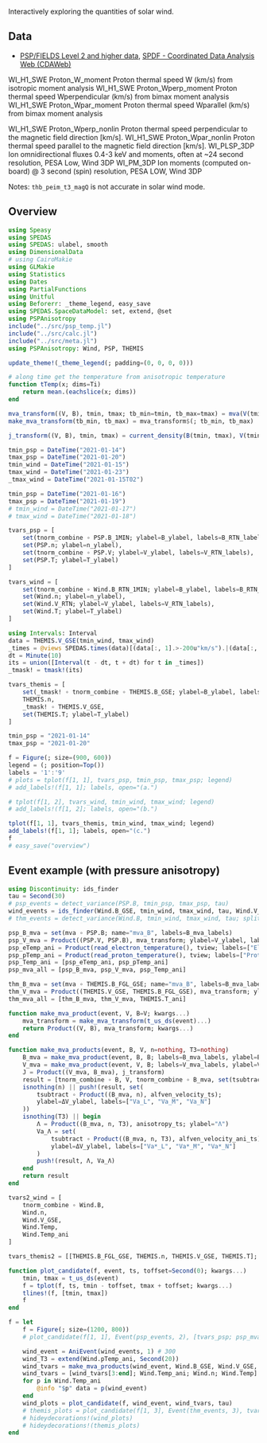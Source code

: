 Interactively exploring the quantities of solar wind.

## Data

- [PSP/FIELDS Level 2 and higher data](https://fields.ssl.berkeley.edu/data/), [SPDF - Coordinated Data Analysis Web (CDAWeb)](https://cdaweb.gsfc.nasa.gov/cgi-bin/eval2.cgi?dataset=PSP_FLD_L2_MAG_RTN&index=sp_phys)

WI_H1_SWE	Proton_W_moment	        Proton thermal speed W (km/s) from isotropic moment analysis
WI_H1_SWE	Proton_Wperp_moment 	Proton thermal speed Wperpendicular (km/s) from bimax moment analysis
WI_H1_SWE	Proton_Wpar_moment	    Proton thermal speed Wparallel (km/s) from bimax moment analysis

WI_H1_SWE	Proton_Wperp_nonlin	    Proton thermal speed perpendicular to the magnetic field direction [km/s].
WI_H1_SWE	Proton_Wpar_nonlin	    Proton thermal speed parallel to the magnetic field direction [km/s].
WI_PLSP_3DP	Ion omnidirectional fluxes 0.4-3 keV and moments, often at ~24 second resolution, PESA Low, Wind 3DP
WI_PM_3DP	Ion moments (computed on-board) @ 3 second (spin) resolution, PESA LOW, Wind 3DP

Notes: `thb_peim_t3_magQ` is not accurate in solar wind mode.

## Overview

```julia
using Speasy
using SPEDAS
using SPEDAS: ulabel, smooth
using DimensionalData
# using CairoMakie
using GLMakie
using Statistics
using Dates
using PartialFunctions
using Unitful
using Beforerr: _theme_legend, easy_save
using SPEDAS.SpaceDataModel: set, extend, @set
using PSPAnisotropy
include("../src/psp_temp.jl")
include("../src/calc.jl")
include("../src/meta.jl")
using PSPAnisotropy: Wind, PSP, THEMIS

update_theme!(_theme_legend(; padding=(0, 0, 0, 0)))
```

```julia
# along time get the temperature from anisotropic temperature
function tTemp(x; dims=Ti)
    return mean.(eachslice(x; dims))
end

mva_transform((V, B), tmin, tmax; tb_min=tmin, tb_max=tmax) = mva(V(tmin, tmax), B(tb_min, tb_max))
make_mva_transform(tb_min, tb_max) = mva_transform$(; tb_min, tb_max)

j_transform((V, B), tmin, tmax) = current_density(B(tmin, tmax), V(tmin, tmax))
```

```julia
tmin_psp = DateTime("2021-01-14")
tmax_psp = DateTime("2021-01-20")
tmin_wind = DateTime("2021-01-15")
tmax_wind = DateTime("2021-01-23")
_tmax_wind = DateTime("2021-01-15T02")

tmin_psp = DateTime("2021-01-16")
tmax_psp = DateTime("2021-01-19")
# tmin_wind = DateTime("2021-01-17")
# tmax_wind = DateTime("2021-01-18")
```

```julia
tvars_psp = [
    set(tnorm_combine ∘ PSP.B_1MIN; ylabel=B_ylabel, labels=B_RTN_labels),
    set(PSP.n; ylabel=n_ylabel),
    set(tnorm_combine ∘ PSP.V; ylabel=V_ylabel, labels=V_RTN_labels),
    set(PSP.T; ylabel=T_ylabel)
]
```

```julia
tvars_wind = [
    set(tnorm_combine ∘ Wind.B_RTN_1MIN; ylabel=B_ylabel, labels=B_RTN_labels),
    set(Wind.n; ylabel=n_ylabel),
    set(Wind.V_RTN; ylabel=V_ylabel, labels=V_RTN_labels),
    set(Wind.T; ylabel=T_ylabel)
]
```

```julia
using Intervals: Interval
data = THEMIS.V_GSE(tmin_wind, tmax_wind)
_times = @views SPEDAS.times(data)[(data[:, 1].>-200u"km/s").|(data[:, 2].<-50u"km/s")]
dt = Minute(10)
its = union([Interval(t - dt, t + dt) for t in _times])
_tmask! = tmask!(its)
```

```julia
tvars_themis = [
    set(_tmask! ∘ tnorm_combine ∘ THEMIS.B_GSE; ylabel=B_ylabel, labels=B_XYZ_labels),
    THEMIS.n,
    _tmask! ∘ THEMIS.V_GSE,
    set(THEMIS.T; ylabel=T_ylabel)
]

```

```julia
tmin_psp = "2021-01-14"
tmax_psp = "2021-01-20"

f = Figure(; size=(900, 600))
legend = (; position=Top())
labels = '1':'9'
# plots = tplot(f[1, 1], tvars_psp, tmin_psp, tmax_psp; legend)
# add_labels!(f[1, 1]; labels, open="(a.")

# tplot(f[1, 2], tvars_wind, tmin_wind, tmax_wind; legend)
# add_labels!(f[1, 2]; labels, open="(b.")

tplot(f[1, 1], tvars_themis, tmin_wind, tmax_wind; legend)
add_labels!(f[1, 1]; labels, open="(c.")
f
# easy_save("overview")
```

## Event example (with pressure anisotropy)

```julia
using Discontinuity: ids_finder
tau = Second(30)
# psp_events = detect_variance(PSP.B, tmin_psp, tmax_psp, tau)
wind_events = ids_finder(Wind.B_GSE, tmin_wind, tmax_wind, tau, Wind.V_GSE, Wind.n_p)
# thm_events = detect_variance(Wind.B, tmin_wind, tmax_wind, tau; split=Day(1))
```

```julia
psp_B_mva = set(mva ∘ PSP.B; name="mva_B", labels=B_mva_labels)
psp_V_mva = Product((PSP.V, PSP.B), mva_transform; ylabel=V_ylabel, labels=V_mva_labels)
psp_eTemp_ani = Product(read_electron_temperature(), tview; labels=["Electron (parallel)", "Electron (perpendicular)"])
psp_pTemp_ani = Product(read_proton_temperature(), tview; labels=["Proton (parallel)", "Proton (perpendicular)"])
psp_Temp_ani = [psp_eTemp_ani, psp_pTemp_ani]
psp_mva_all = [psp_B_mva, psp_V_mva, psp_Temp_ani]

thm_B_mva = set(mva ∘ THEMIS.B_FGL_GSE; name="mva_B", labels=B_mva_labels)
thm_V_mva = Product((THEMIS.V_GSE, THEMIS.B_FGL_GSE), mva_transform; ylabel=V_ylabel, labels=V_mva_labels)
thm_mva_all = [thm_B_mva, thm_V_mva, THEMIS.T_ani]
```

```julia
function make_mva_product(event, V, B=V; kwargs...)
    mva_transform = make_mva_transform(t_us_ds(event)...)
    return Product((V, B), mva_transform; kwargs...)
end

function make_mva_products(event, B, V, n=nothing, T3=nothing)
    B_mva = make_mva_product(event, B, B; labels=B_mva_labels, ylabel=B_ylabel)
    V_mva = make_mva_product(event, V, B; labels=V_mva_labels, ylabel=V_ylabel)
    J = Product((V_mva, B_mva), j_transform)
    result = [tnorm_combine ∘ B, V, tnorm_combine ∘ B_mva, set(tsubtract ∘ V_mva; ylabel=ΔV_ylabel), J]
    isnothing(n) || push!(result, set(
        tsubtract ∘ Product((B_mva, n), alfven_velocity_ts);
        ylabel=ΔV_ylabel, labels=["Va_L", "Va_M", "Va_N"]
    ))
    isnothing(T3) || begin
        Λ = Product((B_mva, n, T3), anisotropy_ts; ylabel="Λ")
        Va_Λ = set(
            tsubtract ∘ Product((B_mva, n, T3), alfven_velocity_ani_ts);
            ylabel=ΔV_ylabel, labels=["Va*_L", "Va*_M", "Va*_N"]
        )
        push!(result, Λ, Va_Λ)
    end
    return result
end
```

```julia
tvars2_wind = [
    tnorm_combine ∘ Wind.B,
    Wind.n,
    Wind.V_GSE,
    Wind.Temp,
    Wind.Temp_ani
]

tvars_themis2 = [[THEMIS.B_FGL_GSE, THEMIS.n, THEMIS.V_GSE, THEMIS.T]; thm_mva_all]
```

```julia
function plot_candidate(f, event, ts, toffset=Second(0); kwargs...)
    tmin, tmax = t_us_ds(event)
    f = tplot(f, ts, tmin - toffset, tmax + toffset; kwargs...)
    tlines!(f, [tmin, tmax])
    f
end

f = let
    f = Figure(; size=(1200, 800))
    # plot_candidate(f[1, 1], Event(psp_events, 2), [tvars_psp; psp_mva_all]; link_xaxes)

    wind_event = AniEvent(wind_events, 1) # 300
    wind_T3 = extend(Wind.pTemp_ani, Second(20))
    wind_tvars = make_mva_products(wind_event, Wind.B_GSE, Wind.V_GSE, Wind.n_p, wind_T3)
    wind_tvars = [wind_tvars[3:end]; Wind.Temp_ani; Wind.n; Wind.Temp]
    for p in Wind.Temp_ani
        @info "$p" data = p(wind_event)
    end
    wind_plots = plot_candidate(f, wind_event, wind_tvars, tau)
    # themis_plots = plot_candidate(f[1, 3], Event(thm_events, 3), tvars_themis2, Minute(1); link_xaxes)
    # hideydecorations!(wind_plots)
    # hideydecorations!(themis_plots)
end
```